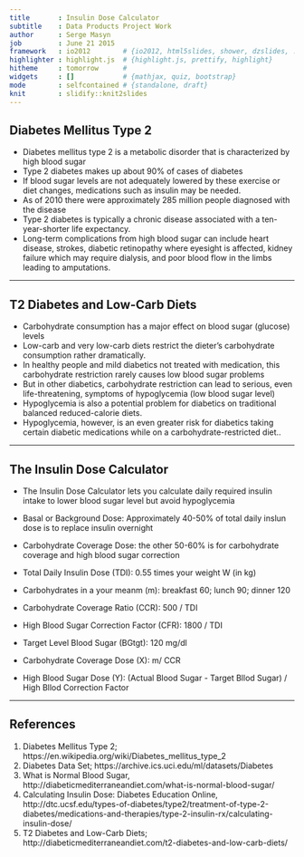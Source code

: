 ```yaml
---
title       : Insulin Dose Calculator
subtitle    : Data Products Project Work
author      : Serge Masyn
job         : June 21 2015
framework   : io2012        # {io2012, html5slides, shower, dzslides, ...}
highlighter : highlight.js  # {highlight.js, prettify, highlight}
hitheme     : tomorrow      # 
widgets     : []            # {mathjax, quiz, bootstrap}
mode        : selfcontained # {standalone, draft}
knit        : slidify::knit2slides
---
```



## Diabetes Mellitus Type 2
* Diabetes mellitus type 2 is a metabolic disorder that is characterized by high blood sugar 
* Type 2 diabetes makes up about 90% of cases of diabetes
* If blood sugar levels are not adequately lowered by these exercise or diet changes, medications such as insulin may be needed.
* As of 2010 there were approximately 285 million people diagnosed with the disease
* Type 2 diabetes is typically a chronic disease associated with a ten-year-shorter life expectancy.
* Long-term complications from high blood sugar can include heart disease, strokes, diabetic retinopathy where eyesight is affected, kidney failure which may require dialysis, and poor blood flow in the limbs leading to amputations.

---

## T2 Diabetes and Low-Carb Diets
* Carbohydrate consumption has a major effect on blood sugar (glucose) levels
* Low-carb and very low-carb diets restrict the dieter's carbohydrate consumption rather dramatically.
* In healthy people and mild diabetics not treated with medication, this carbohydrate restriction rarely causes low blood sugar problems
* But in other diabetics, carbohydrate restriction can lead to serious, even life-threatening, symptoms of hypoglycemia (low blood sugar level)
* Hypoglycemia is also a potential problem for diabetics on traditional balanced reduced-calorie diets. 
* Hypoglycemia, however, is an even greater risk for diabetics taking certain diabetic medications while on a carbohydrate-restricted diet.. 

---

## The Insulin Dose Calculator
* The Insulin Dose Calculator lets you calculate daily required insulin intake to lower blood sugar level but avoid hypoglycemia

* Basal or Background Dose: Approximately 40-50% of total daily inslun dose is to replace insulin overnight
* Carbohydrate Coverage Dose: the other 50-60% is for carbohydrate coverage and high blood sugar correction
* Total Daily Insulin Dose (TDI): 0.55 times your weight W  (in kg)
* Carbohydrates in a your meanm (m): breakfast 60; lunch 90; dinner 120
* Carbohydrate Coverage Ratio (CCR): 500 / TDI
* High Blood Sugar Correction Factor (CFR): 1800 / TDI
* Target Level Blood Sugar (BGtgt): 120 mg/dl
* Carbohydrate Coverage Dose (X): m/ CCR
* High Blood Sugar Dose (Y): (Actual Blood Sugar - Target Bllod Sugar) / High Bllod Correction Factor

---
## References
1. Diabetes Mellitus Type 2; https://en.wikipedia.org/wiki/Diabetes_mellitus_type_2
2. Diabetes Data Set; https://archive.ics.uci.edu/ml/datasets/Diabetes
3. What is Normal Blood Sugar, http://diabeticmediterraneandiet.com/what-is-normal-blood-sugar/
4. Calculating Insulin Dose: Diabetes Education Online, http://dtc.ucsf.edu/types-of-diabetes/type2/treatment-of-type-2-diabetes/medications-and-therapies/type-2-insulin-rx/calculating-insulin-dose/
5. T2 Diabetes and Low-Carb Diets; http://diabeticmediterraneandiet.com/t2-diabetes-and-low-carb-diets/









